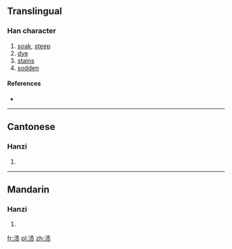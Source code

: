 {{also|漬}}
==Translingual==

===Han character===
{{Han char|rn=85|rad=水|as=08|sn=11|four=|canj=水手一人 (EQMO)}}

# [[soak]], [[steep]]
# [[dye]]
# [[stains]]
# [[sodden]]

====References====
* {{Han ref|kx=0633.371|hdz=31639.010|uh=6E0D|ud=28173}}

----

==Cantonese==

===Hanzi===
{{yue-hanzi|jyut=|y=ji3|tra=漬}}

# {{defn|Cantonese|sort=水08}}

----

==Mandarin==

===Hanzi===
{{cmn-hanzi|tra=漬|pin=[[zì]] ([[zi4]])|wg=tzu<sup>4</sup>}}

# {{defn|Mandarin|sort=水08}}

[[fr:渍]]
[[pl:渍]]
[[zh:渍]]